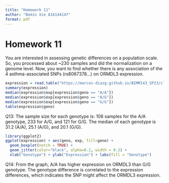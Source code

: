 ```yaml
---
title: "Homework 11"
author: "Bomin Xie A16144147"
format: pdf
---
```


# Homework 11

You are interested in assessing genetic differences on a population scale. So, you processed about ~230 samples and did the normalization on a genome level. Now, you want to find whether there is any association of the 4 asthma-associated SNPs (rs8067378...) on ORMDL3 expression.

```r
expression = read.table("https://marcos-diazg.github.io/BIMM143_SP23/class-material/class11/rs8067378_ENSG00000172057.6.txt")
summary(expression)
median(expression$exp[expression$geno == "A/A"])
median(expression$exp[expression$geno == "A/G"])
median(expression$exp[expression$geno == "G/G"])
table(expression$geno)
```

Q13: The sample size for each genotype is: 108 samples for the A/A genotype, 233 for A/G, and 121 for G/G. The median of each genotype is 31.2 (A/A), 25.1 (A/G), and 20.1 (G/G).

```r
library(ggplot2)
ggplot(expression) + aes(geno, exp, fill=geno) + 
  geom_boxplot(notch = TRUE) +
  geom_jitter(color="black", alpha=0.2, width = 0.2) +
  xlab("Genotype") + ylab("Expression") + labs(fill = "Genotype")
```

Q14: From the graph, A/A has higher expression on ORMDL3 than G/G genotype. The genotype difference is correlated to the expression differences, which indicates the SNP might affect the ORMDL3 expression.

